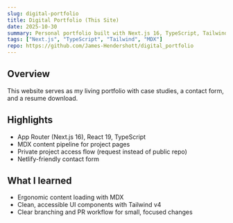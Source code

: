 ```yaml
---
slug: digital-portfolio
title: Digital Portfolio (This Site)
date: 2025-10-30
summary: Personal portfolio built with Next.js 16, TypeScript, Tailwind v4, and MDX. Includes private project access and a detailed projects section.
tags: ["Next.js", "TypeScript", "Tailwind", "MDX"]
repo: https://github.com/James-Hendershott/digital_portfolio
---
```


## Overview
This website serves as my living portfolio with case studies, a contact form, and a resume download.

## Highlights
- App Router (Next.js 16), React 19, TypeScript
- MDX content pipeline for project pages
- Private project access flow (request instead of public repo)
- Netlify-friendly contact form

## What I learned
- Ergonomic content loading with MDX
- Clean, accessible UI components with Tailwind v4
- Clear branching and PR workflow for small, focused changes
